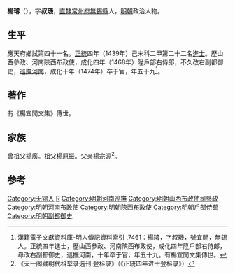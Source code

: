 {{Otheruses|other=名为杨璿的其他人物|杨璿}}
{{明清人物信息框
| 姓名 = 楊璿
| 原名 =
| 圖片名稱 = 
| 圖片大小 = 220px
| 圖片說明 = 
| 最高職務 = 巡撫河南都察院右副都御史
| 國家 = 大明
| 爵位 =
| 籍貫 = [[南直隸|直隸]][[常州府|常州府]][[無錫縣|無錫縣]]軍籍
| 族裔 = 
| 字號 = 字叔璣
| 室名 = 
| 諡號 = 
| 出生日期 = 永樂十四年（1416年）
| 出生地點 = 
| 逝世日期 = 成化十年（1474年）
| 逝世地點 = 
| 墓葬 =
| 配偶 =
| 親屬 = 
| 出身 = 
*正統四年己未科進士出身
| 經歷 = 
| 著作 =*《楊宜閒文集》
}}

'''楊璿'''（{{bd|1416年||1474年||Yang楊}}），字'''叔璣'''，[[南直隸|直隸]][[常州府|常州府]][[無錫縣|無錫縣]]人，[[明朝|明朝]]政治人物。

==生平==
應天府鄉試第四十一名。[[正统_(年号)|正統]]四年（1439年）己未科二甲第二十二名[[進士|進士]]。歷山西參政、河南陝西布政使，成化四年（1468年）陞戶部右侍郎，不久改右副都御史，[[河南巡撫|巡撫河南]]，成化十年（1474年）卒于官，年五十九<ref>漢籍電子文獻資料庫-明人傳記資料索引 ,7461：楊璿，字叔璣，號宜閒，無錫人。正統四年進士，歷山西參政、河南陝西布政使，成化四年陞戶部右侍郎，尋改右副都御史，巡撫河南，十年卒于官，年五十九。有楊宜閒文集傳世。</ref>。

==著作==
有《楊宜閒文集》傳世。

==家族==
曾祖父[[楊廣|楊廣]]。祖父[[楊原振|楊原振]]。父亲[[楊宗源|楊宗源]]<ref>《天一阁藏明代科举录选刊·登科录》（《正統四年进士登科录》）</ref>。

==参考==
{{reflist}}

{{正統四年己未科殿試金榜}}

{{Authority control}}

{{DEFAULTSORT:Yang楊}}
[[Category:无锡人|Category:无锡人]]
[[Category:杨姓|R]]
[[Category:明朝河南巡撫|Category:明朝河南巡撫]]
[[Category:明朝山西布政使司參政|Category:明朝山西布政使司參政]]
[[Category:明朝河南布政使|Category:明朝河南布政使]]
[[Category:明朝陝西布政使|Category:明朝陝西布政使]]
[[Category:明朝戶部侍郎|Category:明朝戶部侍郎]]
[[Category:明朝副都御史|Category:明朝副都御史]]